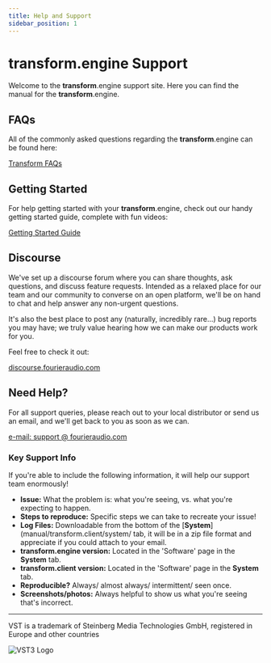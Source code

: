 ```yaml
---
title: Help and Support
sidebar_position: 1
---
```


# transform.engine Support

Welcome to the **transform**.engine support site. Here you can find the manual for the **transform**.engine.

## FAQs

All of the commonly asked questions regarding the **transform**.engine can be found here:

<a class="button button--lg button--primary" href="manual/tech-faqs">Transform FAQs</a>

## Getting Started

For help getting started with your **transform**.engine, check out our handy getting started guide, complete with fun videos:

<a class="button button--lg button--primary" href="manual/getting-started">Getting Started Guide</a>

## Discourse

We've set up a discourse forum where you can share thoughts, ask questions, and discuss feature requests.
Intended as a relaxed place for our team and our community to converse on an open platform, we'll be on hand
to chat and help answer any non-urgent questions.

It's also the best place to post any (naturally, incredibly rare...) bug reports you may have; we
truly value hearing how we can make our products work for you.

Feel free to check it out:

<a class="button button--lg button--primary" href="https://discourse.fourieraudio.com">discourse.fourieraudio.com</a>

## Need Help?

For all support queries, please reach out to your local distributor or send us an email, and we'll get back to you as soon as we can.

<a class="button button--lg button--primary" href="mailto:support@fourieraudio.com">e-mail: support @ fourieraudio.com</a>

### Key Support Info

If you're able to include the following information, it will help our support team enormously!

- **Issue:** What the problem is: what you're seeing, vs. what you're expecting to happen.
- **Steps to reproduce:** Specific steps we can take to recreate your issue!
- **Log Files:** Downloadable from the bottom of the [**System**](manual/transform.client/system/ tab, it will be in a zip file format and appreciate if you could attach to your email.
- **transform.engine version:** Located in the 'Software' page in the **System** tab.
- **transform.client version:** Located in the 'Software' page in the **System** tab.
- **Reproducible?** Always/ almost always/ intermittent/ seen once.
- **Screenshots/photos:** Always helpful to show us what you're seeing that's incorrect.

---

VST is a trademark of Steinberg Media Technologies GmbH, registered in Europe and other countries

![VST3 Logo](/img/vst.png)
